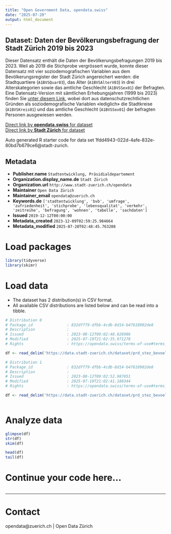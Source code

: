 ```yaml
---
title: "Open Government Data, opendata.swiss"
date: "2025-07-20"
output: html_document
---
```


## Dataset: Daten der Bevölkerungsbefragung der Stadt Zürich 2019 bis 2023

Dieser Datensatz enthält die Daten der Bevölkerungsbefragungen 2019 bis 2023. Weil ab 2019 die Stichprobe vergrössert wurde, konnte dieser Datensatz mit vier soziodemografischen Variablen aus dem Bevölkerungsregister der Stadt Zürich angereichert werden: die Stadtquartiere (`A1BVSQuar03`), das Alter (`A1BVSAlterV03`) in drei Alterskategorien sowie das amtliche Geschlecht (`A1BVSSex01`) der Befragten. Eine Datensatz-Version mit sämtlichen Erhebungsjahren (1999 bis 2023) finden Sie [unter diesem Link](https://data.stadt-zuerich.ch/dataset/prd_stez_bevoelkerungsbefragungen_seit1999_od4731), wobei dort aus datenschutzrechtlichen Gründen als soziodemografische Variablen «lediglich» die Stadtkreise (`A1BVSKreis01`) und das amtliche Geschlecht (`A1BVSSex01`) der befragten Personen ausgewiesen werden.

[Direct link by **opendata.swiss** for dataset](https://opendata.swiss/de/dataset/daten-der-bevolkerungsbefragung-der-stadt-zurich-2019-bis-2023)<br>
[Direct link by **Stadt Zürich** for dataset](https://data.stadt-zuerich.ch/dataset/prd_stez_bevoelkerungsbefragungen_seit2019_od4732)

Auto generated R starter code for data set 1fdd4943-022d-4afe-832e-80bd7b679ce6@stadt-zurich.

## Metadata

- **Publisher.name** `Stadtentwicklung, Präsidialdepartement`
- **Organization.display_name.de** `Stadt Zürich`
- **Organization.url** `http://www.stadt-zuerich.ch/opendata`
- **Maintainer** `Open Data Zürich`
- **Maintainer_email** `opendata@zuerich.ch`
- **Keywords.de** `['stadtentwicklung', 'bvb', 'umfrage', 'zufriedenheit', 'stichprobe', 'lebensqualitat', 'verkehr', 'zeitreihe', 'befragung', 'wohnen', 'tabelle', 'sachdaten']`
- **Issued** `2019-12-12T00:00:00`
- **Metadata_created** `2023-12-09T02:59:25.984664`
- **Metadata_modified** `2025-07-20T02:48:45.763208`


# Load packages

```r

library(tidyverse)
library(skimr)

```

# Load data

-   The dataset has 2 distribution(s) in CSV format.
-   All available CSV distributions are listed below and can be read into a tibble.

```r

# Distribution 0
# Package_id               : 832dff79-dfbb-4cdb-8d14-b47618902de8
# Description              : 
# Issued                   : 2023-08-12T09:02:48.826986
# Modified                 : 2025-07-19T21:02:35.971278
# Rights                   : https://opendata.swiss/terms-of-use#terms_open

df <- read_delim('https://data.stadt-zuerich.ch/dataset/prd_stez_bevoelkerungsbefragungen_seit2019_od4732/download/BEV473OD4732.csv')

# Distribution 1
# Package_id               : 832dff79-dfbb-4cdb-8d14-b47618902de8
# Description              : 
# Issued                   : 2023-08-12T09:02:52.987851
# Modified                 : 2025-07-19T21:02:41.180344
# Rights                   : https://opendata.swiss/terms-of-use#terms_open

df <- read_delim('https://data.stadt-zuerich.ch/dataset/prd_stez_bevoelkerungsbefragungen_seit2019_od4732/download/Codeliste_BVB_OGD.csv')



```

# Analyze data

```r

glimpse(df)
str(df)
skim(df)

head(df)
tail(df)

```

# Continue your code here...

```r

```

------------------------------------------------------------------------

# Contact

opendata@zuerich.ch | Open Data Zürich
